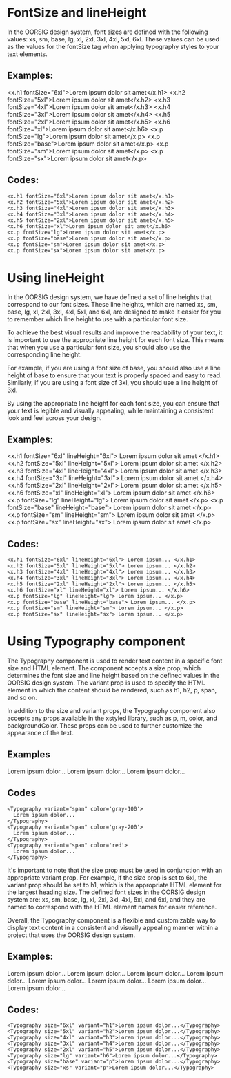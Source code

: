 

<MDXWrapper>
<Head>
	<title>Typography Doc | OORSIG</title>
</Head>

# FontSize and lineHeight

In the OORSIG design system, font sizes are defined with the following values: xs,
sm, base, lg, xl, 2xl, 3xl, 4xl, 5xl, 6xl. These values can be used as the values
for the fontSize tag when applying typography styles to your text elements.

## Examples:

<x.h1 fontSize="6xl">Lorem ipsum dolor sit amet</x.h1>
<x.h2 fontSize="5xl">Lorem ipsum dolor sit amet</x.h2>
<x.h3 fontSize="4xl">Lorem ipsum dolor sit amet</x.h3>
<x.h4 fontSize="3xl">Lorem ipsum dolor sit amet</x.h4>
<x.h5 fontSize="2xl">Lorem ipsum dolor sit amet</x.h5>
<x.h6 fontSize="xl">Lorem ipsum dolor sit amet</x.h6>
<x.p fontSize="lg">Lorem ipsum dolor sit amet</x.p>
<x.p fontSize="base">Lorem ipsum dolor sit amet</x.p>
<x.p fontSize="sm">Lorem ipsum dolor sit amet</x.p>
<x.p fontSize="sx">Lorem ipsum dolor sit amet</x.p>

## Codes:

```
<x.h1 fontSize="6xl">Lorem ipsum dolor sit amet</x.h1>
<x.h2 fontSize="5xl">Lorem ipsum dolor sit amet</x.h2>
<x.h3 fontSize="4xl">Lorem ipsum dolor sit amet</x.h3>
<x.h4 fontSize="3xl">Lorem ipsum dolor sit amet</x.h4>
<x.h5 fontSize="2xl">Lorem ipsum dolor sit amet</x.h5>
<x.h6 fontSize="xl">Lorem ipsum dolor sit amet</x.h6>
<x.p fontSize="lg">Lorem ipsum dolor sit amet</x.p>
<x.p fontSize="base">Lorem ipsum dolor sit amet</x.p>
<x.p fontSize="sm">Lorem ipsum dolor sit amet</x.p>
<x.p fontSize="sx">Lorem ipsum dolor sit amet</x.p>
```

# Using lineHeight

In the OORSIG design system, we have defined a set of line heights that correspond to our font sizes. These line heights, which are named xs, sm, base, lg, xl, 2xl, 3xl, 4xl, 5xl, and 6xl, are designed to make it easier for you to remember which line height to use with a particular font size.

To achieve the best visual results and improve the readability of your text, it is important to use the appropriate line height for each font size. This means that when you use a particular font size, you should also use the corresponding line height.

For example, if you are using a font size of base, you should also use a line height of base to ensure that your text is properly spaced and easy to read. Similarly, if you are using a font size of 3xl, you should use a line height of 3xl.

By using the appropriate line height for each font size, you can ensure that your text is legible and visually appealing, while maintaining a consistent look and feel across your design.

## Examples:

<x.h1 fontSize="6xl" lineHeight="6xl">
  Lorem ipsum dolor sit amet
</x.h1>
<x.h2 fontSize="5xl" lineHeight="5xl">
  Lorem ipsum dolor sit amet
</x.h2>
<x.h3 fontSize="4xl" lineHeight="4xl">
  Lorem ipsum dolor sit amet
</x.h3>
<x.h4 fontSize="3xl" lineHeight="3xl">
  Lorem ipsum dolor sit amet
</x.h4>
<x.h5 fontSize="2xl" lineHeight="2xl">
  Lorem ipsum dolor sit amet
</x.h5>
<x.h6 fontSize="xl" lineHeight="xl">
  Lorem ipsum dolor sit amet
</x.h6>
<x.p fontSize="lg" lineHeight="lg">
  Lorem ipsum dolor sit amet
</x.p>
<x.p fontSize="base" lineHeight="base">
  Lorem ipsum dolor sit amet
</x.p>
<x.p fontSize="sm" lineHeight="sm">
  Lorem ipsum dolor sit amet
</x.p>
<x.p fontSize="sx" lineHeight="sx">
  Lorem ipsum dolor sit amet
</x.p>

## Codes:

```
<x.h1 fontSize="6xl" lineHeight="6xl"> Lorem ipsum... </x.h1>
<x.h2 fontSize="5xl" lineHeight="5xl"> Lorem ipsum... </x.h2>
<x.h3 fontSize="4xl" lineHeight="4xl"> Lorem ipsum... </x.h3>
<x.h4 fontSize="3xl" lineHeight="3xl"> Lorem ipsum... </x.h4>
<x.h5 fontSize="2xl" lineHeight="2xl"> Lorem ipsum... </x.h5>
<x.h6 fontSize="xl" lineHeight="xl"> Lorem ipsum... </x.h6>
<x.p fontSize="lg" lineHeight="lg"> Lorem ipsum... </x.p>
<x.p fontSize="base" lineHeight="base"> Lorem ipsum... </x.p>
<x.p fontSize="sm" lineHeight="sm"> Lorem ipsum... </x.p>
<x.p fontSize="sx" lineHeight="sx"> Lorem ipsum... </x.p>

```

# Using Typography component

The Typography component is used to render text content in a specific font size and HTML element. The component accepts a size prop, which determines the font size and line height based on the defined values in the OORSIG design system. The variant prop is used to specify the HTML element in which the content should be rendered, such as h1, h2, p, span, and so on.

In addition to the size and variant props, the Typography component also accepts any props available in the xstyled library, such as p, m, color, and backgroundColor. These props can be used to further customize the appearance of the text.

## Examples

<Typography variant="span" color="gray-100">
  Lorem ipsum dolor...
</Typography>
<Typography variant="span" color="gray-200">
  Lorem ipsum dolor...
</Typography>
<Typography variant="span" color="red">
  Lorem ipsum dolor...
</Typography>

## Codes

```
<Typography variant="span" color='gray-100'>
  Lorem ipsum dolor...
</Typography>
<Typography variant="span" color='gray-200'>
  Lorem ipsum dolor...
</Typography>
<Typography variant="span" color='red'>
  Lorem ipsum dolor...
</Typography>
```

It's important to note that the size prop must be used in conjunction with an appropriate variant prop. For example, if the size prop is set to 6xl, the variant prop should be set to h1, which is the appropriate HTML element for the largest heading size. The defined font sizes in the OORSIG design system are: xs, sm, base, lg, xl, 2xl, 3xl, 4xl, 5xl, and 6xl, and they are named to correspond with the HTML element names for easier reference.

Overall, the Typography component is a flexible and customizable way to display text content in a consistent and visually appealing manner within a project that uses the OORSIG design system.

## Examples:

<Typography size="6xl" variant="h1" color="red">
  Lorem ipsum dolor...
</Typography>
<Typography size="5xl" variant="h2">
  Lorem ipsum dolor...
</Typography>
<Typography size="4xl" variant="h3">
  Lorem ipsum dolor...
</Typography>
<Typography size="3xl" variant="h4">
  Lorem ipsum dolor...
</Typography>
<Typography size="2xl" variant="h5">
  Lorem ipsum dolor...
</Typography>
<Typography size="lg" variant="h6">
  Lorem ipsum dolor...
</Typography>
<Typography size="base" variant="p">
  Lorem ipsum dolor...
</Typography>
<Typography size="xs" variant="p">
  Lorem ipsum dolor...
</Typography>

## Codes:

```
<Typography size="6xl" variant="h1">Lorem ipsum dolor...</Typography>
<Typography size="5xl" variant="h2">Lorem ipsum dolor...</Typography>
<Typography size="4xl" variant="h3">Lorem ipsum dolor...</Typography>
<Typography size="3xl" variant="h4">Lorem ipsum dolor...</Typography>
<Typography size="2xl" variant="h5">Lorem ipsum dolor...</Typography>
<Typography size="lg" variant="h6">Lorem ipsum dolor...</Typography>
<Typography size="base" variant="p">Lorem ipsum dolor...</Typography>
<Typography size="xs" variant="p">Lorem ipsum dolor...</Typography>
```

</MDXWrapper>

